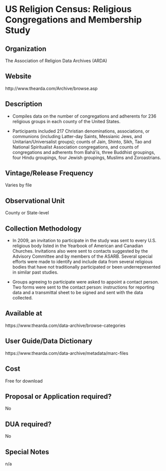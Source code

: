 \mainmatter

<!-- Generated by generateRmd.R; do not edit by hand  -->

# US Religion Census: Religious Congregations and Membership Study

## Organization
The Association of Religion Data Archives (ARDA)

## Website
http://www.thearda.com/Archive/browse.asp

## Description
*	Compiles data on the number of congregations and adherents for 236 religious groups in each county of the United States. 
*	Participants included 217 Christian denominations, associations, or communions (including Latter-day Saints, Messianic Jews, and Unitarian/Universalist groups); counts of Jain, Shinto, Sikh, Tao and National Spiritualist Association congregations, and counts of congregations and adherents from Bahá'ís, three Buddhist groupings, four Hindu groupings, four Jewish groupings, Muslims and Zoroastrians.

## Vintage/Release Frequency
Varies by file

## Observational Unit
County or State-level

## Collection Methodology
*	In 2009, an invitation to participate in the study was sent to every U.S. religious body listed in the Yearbook of American and Canadian Churches. Invitations also were sent to contacts suggested by the Advisory Committee and by members of the ASARB. Several special efforts were made to identify and include data from several religious bodies that have not traditionally participated or been underrepresented in similar past studies. 
*	Groups agreeing to participate were asked to appoint a contact person. Two forms were sent to the contact person: instructions for reporting data and a transmittal sheet to be signed and sent with the data collected.

## Available at
https://www.thearda.com/data-archive/browse-categories

## User Guide/Data Dictionary
https://www.thearda.com/data-archive/metadata/marc-files

## Cost
Free for download

## Proposal or Application required?
No

## DUA required?
No

## Special Notes
n/a

